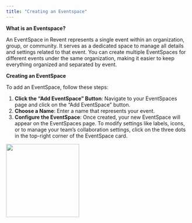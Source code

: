 ```yaml
---
title: "Creating an Eventspace"
---
```


**What is an Eventspace?**

An EventSpace in Revent represents a single event within an organization, group, or community. It serves as a dedicated space to manage all details and settings related to that event. You can create multiple EventSpaces for different events under the same organization, making it easier to keep everything organized and separated by event.

**Creating an EventSpace**

To add an EventSpace, follow these steps:
1. **Click the “Add EventSpace” Button**: Navigate to your EventSpaces page and click on the “Add EventSpace” button.
2. **Choose a Name**: Enter a name that represents your event.
3. **Configure the EventSpace**: Once created, your new EventSpace will appear on the EventSpaces page. To modify settings like labels, icons, or to manage your team’s collaboration settings, click on the three dots in the top-right corner of the EventSpace card.

<Frame>
    <img height="200" src="/guides/images/new-eventspace2.png" />
</Frame>